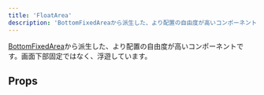 ```yaml
---
title: 'FloatArea'
description: 'BottomFixedAreaから派生した、より配置の自由度が高いコンポーネントです。画面下部固定ではなく、浮遊しています。'
---
```


[BottomFixedArea](/products/components/bottom-fixed-area/)から派生した、より配置の自由度が高いコンポーネントです。画面下部固定ではなく、浮遊しています。

<ComponentStory name="FloatArea" />

## Props

<ComponentPropsTable name="FloatArea" />
